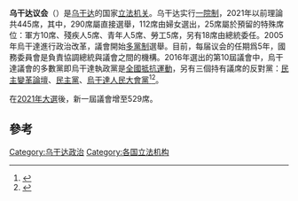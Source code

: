 {{Infobox legislature
| name               = 烏干達議會<br/>bunge la Uganda
| native_name        =
| native_name_lang   =
| transcription_name =
| legislature        = 第11屆烏干達議會
| coa_pic            = Coat of arms of Uganda.svg
| coa_res            = 110px
| coa_alt            =
| logo_pic           =
| logo_res           =
| logo_alt           =
| house_type         = [[一院制|一院制]]
| body               =
| houses             =
| term_limits        = 
| foundation         = <!-- {{Start date|YYYY|MM|DD}} -->
| disbanded          =
| preceded_by        =
| succeeded_by       =
| new_session        =
| leader1_type       =
| leader1            =
| party1             =
| election1          =
| leader2_type       =
| leader2            =
| party2             =
| election2          =
| leader3_type       =
| leader3            =
| party3             =
| election3          =

| seats              = 529
| house1             =
| house2             =
| structure1         = Ouganda Parlement 2021.svg
| structure1_res     = 250px
| political_groups1  = '''執政黨 (336)'''
* {{Color box|#FFEE00|border=darkgray}} [[全国抵抗运动|全国抵抗运动]] (336)
'''[[反對派|反對派]] (109)'''
* {{Color box|#C62127|border=darkgray}} 民族團結綱領 (57)
* {{Color box|#00BFFF|border=darkgray}} [[民主變革論壇|民主變革論壇]] (32)
* {{Color box|#0C713A|border=darkgray}} [[民主黨_(烏干達)|民主黨]] (9)
* {{Color box|#FF0000|border=darkgray}} [[烏干達人民大會黨|烏干達人民大會黨]] (9)
* {{Color box|#2D3194|border=darkgray}} 公義論壇 (1)
* {{Color box|#D38135|border=darkgray}} 人民進步黨 (1)
'''其他'''
* {{Color box|#DDDDDD|border=darkgray}} 獨立人士 (74)
* {{Color box|#000000|border=darkgray}} [[烏干達軍事|軍方]] (10)

| committees1        =
| joint_committees   =
| voting_system1     =
| last_election1     = [[2021年烏干達大選|2021年]]

| session_room       = Parliament-Of-Uganda.JPG
| session_res        =
| session_alt        =
| meeting_place      = [[坎帕拉|坎帕拉]]議會大道
| website            = {{URL|www.parliament.go.ug}}
| footnotes          =
| motto              =
}}
'''乌干达议会'''（{{lang-en|Parliament of Uganda}}）是[[乌干达|乌干达]]的国家[[立法机关|立法机关]]。乌干达实行[[一院制|一院制]]，2021年以前理論共445席，其中，290席屬直接選舉，112席由婦女選出，25席屬於預留的特殊席位：軍方10席、殘疾人5席、青年人5席、勞工5席，另有18席由總統委任。2005年烏干達進行政治改革，議會開始[[多黨制|多黨制]]選舉。目前，每届议会的任期爲5年，國務委員會是負責協調總統與議會之間的機構。2016年選出的第10屆議會中，烏干達議會的多數黨即烏干達執政黨是[[全國抵抗運動|全國抵抗運動]]，另有三個持有議席的反對黨：[[民主變革論壇|民主變革論壇]]、[[烏干達民主黨|民主黨]]、[[烏干達人民大會黨|烏干達人民大會黨]]<ref>{{cite web|url=http://www.mfa.gov.cn/chn//pds/gjhdq/gj/fz/1206_45_7/1206x0/t353701.htm|publisher=中華人民共和國外交部|title=乌干达概况|accessdate=2018-01-29|archive-date=2019-06-16|archive-url=https://web.archive.org/web/20190616102157/https://www.mfa.gov.cn/chn//pds/gjhdq/gj/fz/1206_45_7/1206x0/t353701.htm|dead-url=no}}</ref><ref>{{cite web|url=https://www.cia.gov/library/publications/the-world-factbook/geos/ug.html|publisher=CIA|title=The World Factbook: Uganda|accessdate=2018-01-29|archive-date=2015-10-18|archive-url=https://web.archive.org/web/20151018002856/https://www.cia.gov/library/publications/the-world-factbook/geos/ug.html|dead-url=no}}</ref>。

在[[2021年烏干達大選|2021年大選]]後，新一屆議會增至529席。

==參考==
{{reflist}}

{{非洲题目|议会}}
[[Category:乌干达政治|Category:乌干达政治]]
[[Category:各国立法机构|Category:各国立法机构]]